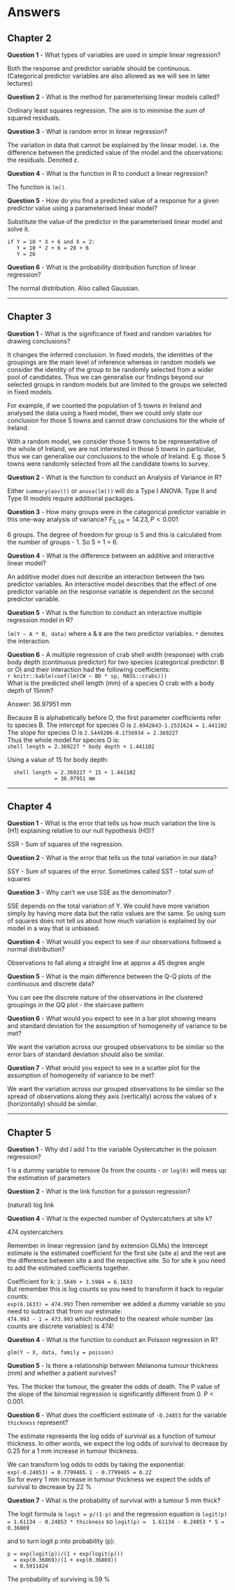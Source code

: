 # Answers {#answers}

## Chapter 2

**Question 1** - What types of variables are used in simple linear regression?

Both the response and predictor variable should be continuous. (Categorical predictor variables are also allowed as we will see in later lectures)


**Question 2** - What is the method for parameterising linear models called?

Ordinary least squares regression. The aim is to minimise the sum of squared residuals.


**Question 3** - What is random error in linear regression?

The variation in data that cannot be explained by the linear model. i.e. the difference between the predicted value of the model and the observations: the residuals. Denoted $\varepsilon$.


**Question 4** - What is the function in R to conduct a linear regression?

The function is `lm()`.


**Question 5** - How do you find a predicted value of a response for a given predictor value using a parameterised linear model?

Substitute the value of the predictor in the parameterised linear model and solve it.

```
if Y = 10 * X + 6 and X = 2:
   Y = 10 * 2 + 6 = 20 + 6
   Y = 26 
```

**Question 6** - What is the probability distribution function of linear regression?

The normal distribution. Also called Gaussian.


***

## Chapter 3

**Question 1** - What is the significance of fixed and random variables for drawing conclusions?

It changes the inferred conclusion. In fixed models, the identities of the groupings are the main level of inference whereas in random models we consider the identity of the group to be randomly selected from a wider pool of candidates. Thus we can generalise our findings beyond our selected groups in random models but are limited to the groups we selected in fixed models. 

For example, if we counted the population of 5 towns in Ireland and analysed the data using a fixed model, then we could only state our conclusion for those 5 towns and cannot draw conclusions for the whole of Ireland.

With a random model, we consider those 5 towns to be representative of the whole of Ireland, we are not interested in those 5 towns in particular, thus we can generalise our conclusions to the whole of Ireland. E.g. those 5 towns were randomly selected from all the candidate towns to survey.


**Question 2** - What is the function to conduct an Analysis of Variance in R?

Either `summary(aov())` or `anova(lm())` will do a Type I ANOVA. Type II and Type III models require additional packages.


**Question 3** - How many groups were in the categorical predictor variable in this one-way analysis of variance? $F_{5,24} = 14.23, P < 0.001$

6 groups. The degree of freedom for group is 5 and this is calculated from the number of groups - 1. So 5 + 1 = 6.


**Question 4** - What is the difference between an additive and interactive linear model? 

An additive model does not describe an interaction between the two predictor variables. An interactive model describes that the effect of one predictor variable on the response variable is dependent on the second predictor variable.


**Question 5** - What is the function to conduct an interactive multiple regression model in R?

`lm(Y ~ A * B, data)` where `A` & `B` are the two predictor variables. `*` denotes the interaction.


**Question 6** - A multiple regression of crab shell width (response) with crab body depth (continuous predictor) for two species (categorical predictor: B or O) and their interaction had the following coefficients:  
`r knitr::kable(coef(lm(CW ~ BD * sp, MASS::crabs)))`  
What is the predicted shell length (mm) of a species O crab with a body depth of 15mm?


Answer: 36.97951 mm

Because B is alphabetically before O, the first parameter coefficients refer to species B. 
The intercept for species O is `2.6942643-1.2531624 = 1.441102`  
The slope for species O is  `2.5449206-0.1756934 = 2.369227`  
Thus the whole model for species O is:  
  `shell length = 2.369227 * body depth + 1.441102`

Using a value of 15 for body depth:
```
  shell length = 2.369227 * 15 + 1.441102
               = 36.97951 mm
```

***

## Chapter 4

**Question 1** - What is the error that tells us how much variation the line is (H1) explaining relative to our null hypothesis (H0)? 

SSR - Sum of squares of the regression.


**Question 2** - What is the error that tells us the total variation in our data?

SSY - Sum of squares of the error. Sometimes called SST - total sum of squares


**Question 3** - Why can't we use SSE as the denominator?

SSE depends on the total variation of Y. We could have more variation simply by having more data but the ratio values are the same. So using sum of squares does not tell us about how much variation is explained by our model in a way that is unbiased. 


**Question 4** - What would you expect to see if our observations followed a normal distribution?

Observations to fall along a straight line at approx a 45 degree angle


**Question 5** - What is the main difference between the Q-Q plots of the continuous and discrete data?

You can see the discrete nature of the observations in the clustered groupings in the QQ plot - the staircase pattern


**Question 6** - What would you expect to see in a bar plot showing means and standard deviation for the assumption of homogeneity of variance to be met?

We want the variation across our grouped observations to be similar so the error bars of standard deviation should also be similar.


**Question 7** - What would you expect to see in a scatter plot for the assumption of homogeneity of variance to be met?

We want the variation across our grouped observations to be similar so the spread of observations along they axis (vertically) across the values of x (horizontally) should be similar.


***

## Chapter 5

**Question 1** - Why did I add 1 to the variable Oystercatcher in the poisson regression?

1 is a dummy variable to remove 0s from the counts - or `log(0)` will mess up the estimation of parameters


**Question 2** - What is the link function for a poisson regression?

(natural) log link


**Question 4** - What is the expected number of Oystercatchers at site k?

474 oystercatchers

Remember in linear regression (and by extension GLMs) the Intercept estimate is the estimated coefficient for the first site (site a) and the rest are the difference between site a and the respective site. So for site k you need to add the estimated coefficients together.

Coefficient for k:  `2.5649 + 3.5984 = 6.1633`  
But remember this is log counts so you need to transform it back to regular counts:  
  `exp(6.1633) = 474.993`
Then remember we added a dummy variable so you need to subtract that from our estimate:  
  `474.993 - 1 = 473.993` which rounded to the nearest whole number (as counts are discrete variables) is 474!


**Question 4** - What is the function to conduct an Poisson regression in R?

`glm(Y ~ X, data, family = poisson)`


**Question 5** - Is there a relationship between Melanoma tumour thickness (mm) and whether a patient survives?

Yes. The thicker the tumour, the greater the odds of death. The P value of the slope of the binomial regression is significantly different from 0. P < 0.001.


**Question 6** - What does the coefficient estimate of `-0.24853` for the variable `thickness` represent?

The estimate represents the log odds of survival as a function of tumour thickness. In other words, we expect the log odds of survival to decrease by 0.25 for a 1 mm increase in tumour thickness. 

We can transform log odds to odds by taking the exponential:  
`exp(-0.24853) = 0.7799465`. `1 - 0.7799465 = 0.22`  
So for every 1 mm increase in tumour thickness we expect the odds of survival to decrease by 22 %


**Question 7** - What is the probability of survival with a tumour 5 mm thick?

The logit formula is `logit = p/(1-p)` and the regression equation is `logit(p) = 1.61134 - 0.24853 * thickness`
so `logit(p) =  1.61134 - 0.24853 * 5 = 0.36869`

and to turn logit p into probability (p):
```
p = exp(logit(p))/(1 + exp(logit(p)))
  = exp(0.36869)/(1 + exp(0.36869))
  = 0.5911424
```
The probability of surviving is 59 %

